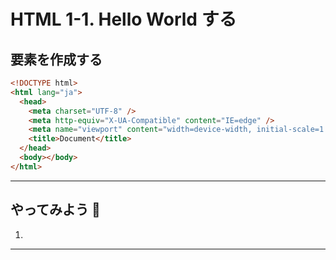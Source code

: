 # HTML 1-1. Hello World する

## 要素を作成する

```html
<!DOCTYPE html>
<html lang="ja">
  <head>
    <meta charset="UTF-8" />
    <meta http-equiv="X-UA-Compatible" content="IE=edge" />
    <meta name="viewport" content="width=device-width, initial-scale=1.0" />
    <title>Document</title>
  </head>
  <body></body>
</html>
```

---

## やってみよう 🦑

1.

---
